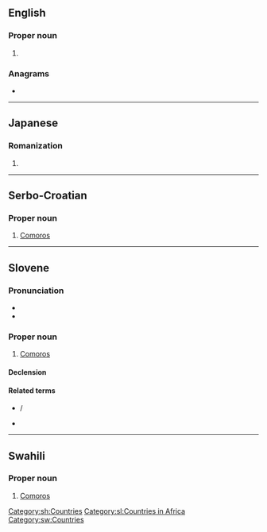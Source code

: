 {{also|komori|kōmori}}
==English==

===Proper noun===
{{en-proper noun}}

# {{surname|lang=en|from=Japanese}}

===Anagrams===
* {{anagrams|en|a=ikmoor|Moriko}}

----

==Japanese==

===Romanization===
{{ja-romaji}}

# {{ja-romanization of|こもり}}

----

==Serbo-Croatian==

===Proper noun===
{{sh-proper noun|g=m-p}}

# [[Comoros]]

[[Category:sh:Countries]]

----

==Slovene==

===Pronunciation===
* {{IPA|lang=sl|/kɔˈmóːri/}}
* {{sl-tonal|komọ̑ri}}

===Proper noun===
{{sl-proper noun|Komóri|m-p|Komórov}}

# [[Comoros]]

====Declension====
{{sl-decl-noun-m|Komór|n=pl}}

====Related terms====
* {{l|sl|Komórčan}} / {{l|sl|Komórčanka}}
* {{l|sl|komórski}}

[[Category:sl:Countries in Africa]]

----

==Swahili==

===Proper noun===
{{head|sw|proper noun}}

# [[Comoros]]

[[Category:sw:Countries]]